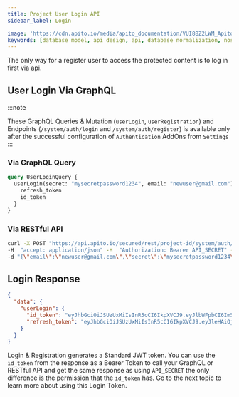 ```yaml
---
title: Project User Login API
sidebar_label: Login

image: 'https://cdn.apito.io/media/apito_documentation/VUI8BZ2LWM_Apito_Console___Adding_A_User.png'
keywords: [database model, api design, api, database normalization, nosql, nosql database design]
---
```

<head>
    <meta property="og:type" content="article" />
</head>

The only way for a register user to access the protected content is to log in first via api.

## User Login Via GraphQL
:::note

These GraphQL Queries & Mutation (`userLogin`, `userRegistration`) and Endpoints (`/system/auth/login` and `/system/auth/register`) is available only after the successful
configuration of `Authentication` AddOns from `Settings`
:::

### Via GraphQL Query

```graphql
query UserLoginQuery {
  userLogin(secret: "mysecretpassword1234", email: "newuser@gmail.com") {
    refresh_token
    id_token
  }
}
```
### Via RESTful API

```bash
curl -X POST "https://api.apito.io/secured/rest/project-id/system/auth/login"
-H  "accept: application/json" -H  "Authorization: Bearer API_SECRET" -H  "Content-Type: application/json"
-d "{\"email\":\"newuser@gmail.com\",\"secret\":\"mysecretpassword1234\"}"
```

## Login Response

```json
{
  "data": {
    "userLogin": {
      "id_token": "eyJhbGciOiJSUzUxMiIsInR5cCI6IkpXVCJ9.eyJlbWFpbCI6Im5ld3VzZXJAZ21haWwuY29tIiwiZXhwIjoxNjE3NjgxOTkyLCJpYXQiOjE2MTc1OTU1OTIsImp0aSI6InY5SlhJVUpjS0diV0RFaTB3WWFERGsyWW1CR3o5c0JIIiwicHJvamVjdCI6InF1YW50dW1fZWNvbW1lcmNlX2RkbGo0Iiwicm9sZSI6ImF1dGh1c2VyIiwidXNlciI6ImY2ZGU1NzUyLWFlMDgtNGFiZS1hNzc4LTUzMjNkNDVlNTVlZiJ9.kFUQa8w0HsM00H1Rn-sr3yLlfvWVNsFeux0jghBnQ0_oXUQHE1y8a_yPSqEOX6tcb1LqcH2uWAeFPLbL5rx4cNZ_uCHvgIiDlQRUX4OZ_NtRrNgk35Me0serNupF3Jl1EWxdCYZjvIbO2a0hh0FGtl6Fy0dcgpWjbp1gW7Oxe1jzcuheawnYHemuI85qqUdGk2TnVPYfCYQRclqwbRnWzzGbRebUN9ayJQkbmlegrPqgB5Iw3FIGdHC95rqgCKNEOhbm7mMtkTbjAtqJBmabSGalw1MUxhNqUB-Gr9GeiV2STHoh07x5sPr61ekUTJ0zPH4zz-XhTUpuab0VvZZLCg",
      "refresh_token": "eyJhbGciOiJSUzUxMiIsInR5cCI6IkpXVCJ9.eyJleHAiOjE2MjAxODc1OTIsImlhdCI6MTYxNzU5NTU5MiwianRpIjoiUU9hNXE1RWRZR1V4SEZNNm1HeUNDekZZa0RCM1NhT1UiLCJwcm9qZWN0IjoicXVhbnR1bV9lY29tbWVyY2VfZGRsajQiLCJyb2xlIjoiYXV0aHVzZXIiLCJ1c2VyIjoiZjZkZTU3NTItYWUwOC00YWJlLWE3NzgtNTMyM2Q0NWU1NWVmIn0.SIe8ZXsGuvG_DjvSwg64d88UqsqpxDoiOcqROAsu-nQ2ljNyBqnAHi8kzLnRfXWfUo2wMnvKwlh2FqJhyDy4FteUzWSkingj3PhtjSXPcoBmbQlsjQGgY4skntmxJketM01qC_wOnZDRICQLAJ6Tai_JmaRlD6KcZydJXOLPFpvz2_UwLkQL4jFDNtubFfCtxXbggY1wJXX0Lzt488h8Xovd0_pimWX47rD0NzYkZDLCGUC9U47iVTys_yXgu6DTG-vjXMl0WlvveiZiu841zO6e2qrt_HDAkzBId7ud_s1pG7Miv0ph_XDPLG5ny73i5gWBA6EDfcx1JwGnX-BUNg"
    }
  }
}
```

Login & Registration generates a Standard JWT token. You can use the `id_token` from the response as a Bearer Token to call your GraphQL or RESTful API and get the same response as
using `API_SECRET` the only difference is the permission that the `id_token` has. Go to the next topic to learn more about using this Login Token.
